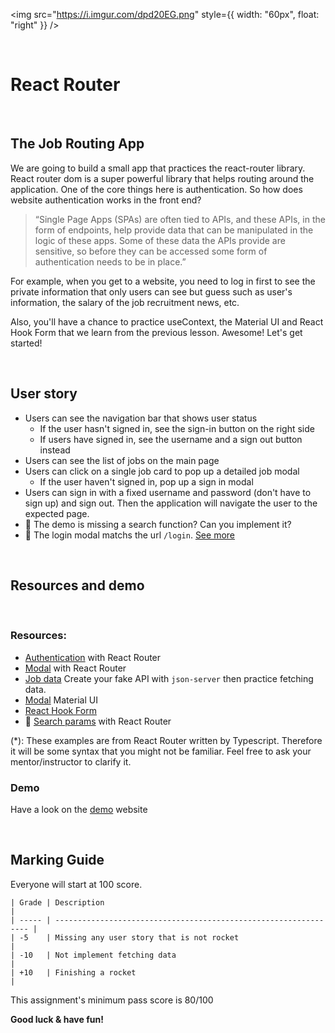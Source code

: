 <img
  src="https://i.imgur.com/dpd20EG.png"
  style={{ width: "60px", float: "right" }}
/>

<br />

# React Router

<br />

## The Job Routing App

We are going to build a small app that practices the react-router library. React router dom is a super powerful library that helps routing around the application. One of the core things here is authentication. So how does website authentication works in the front end?

> “Single Page Apps (SPAs) are often tied to APIs, and these APIs, in the form of endpoints, help provide data that can be manipulated in the logic of these apps. Some of these data the APIs provide are sensitive, so before they can be accessed some form of authentication needs to be in place.”

For example, when you get to a website, you need to log in first to see the private information that only users can see but guess such as user's information, the salary of the job recruitment news, etc.

Also, you'll have a chance to practice useContext, the Material UI and React Hook Form that we learn from the previous lesson. Awesome! Let's get started!

<br />

## User story

-   Users can see the navigation bar that shows user status
    -   If the user hasn't signed in, see the sign-in button on the right side
    -   If users have signed in, see the username and a sign out button instead
-   Users can see the list of jobs on the main page
-   Users can click on a single job card to pop up a detailed job modal
    -   If the user haven't signed in, pop up a sign in modal
-   Users can sign in with a fixed username and password (don't have to sign up) and sign out. Then the application will navigate the user to the expected page.
-   🚀 The demo is missing a search function? Can you implement it?
-   🚀 The login modal matchs the url `/login`. <a href="https://github.com/remix-run/react-router/tree/main/examples/modal" target="_blank">See more</a>

<br />

## Resources and demo

<br />

### Resources:

-   <a href="https://github.com/remix-run/react-router/tree/main/examples/auth" target="_blank">Authentication</a> with React Router
-   <a href="https://github.com/remix-run/react-router/tree/main/examples/modal" target="_blank">Modal</a> with React Router
-   <a href="https://drive.google.com/file/d/175JD05bo6Cjn3XupqlBf83n2Jta1Ymz1/view?usp=sharing" target="_blank">Job data</a> Create your fake API with `json-server` then practice fetching data.
-   <a href="https://mui.com/components/modal/" target="_blank">Modal</a> Material UI
-   <a href="https://react-hook-form.com/" target="_blank">React Hook Form</a>
-   🚀 <a href="https://github.com/remix-run/react-router/tree/main/examples/search-params" target="_blank">Search params</a> with React Router

(*): These examples are from React Router written by Typescript. Therefore it will be some syntax that you might not be familiar. Feel free to ask your mentor/instructor to clarify it.

### Demo

Have a look on the <a href="https://cs-job-routing.netlify.app/" target="_blank">demo</a> website

<br />

## Marking Guide

Everyone will start at 100 score.

```
| Grade | Description                                                      |
| ----- | ---------------------------------------------------------------- |
| -5    | Missing any user story that is not rocket                        |
| -10   | Not implement fetching data                                      |
| +10   | Finishing a rocket                                               |
```

This assignment's minimum pass score is 80/100

**Good luck & have fun!**

<br />
<br />
<br />